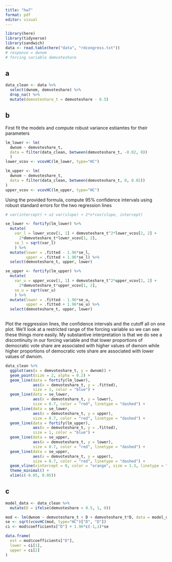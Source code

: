 ```yaml
---
title: "hw7"
format: pdf
editor: visual
---
```


```r
library(here)
library(tidyverse)
library(sandwich)
data <- read.table(here("data", "rdcongress.txt"))
# response = dwnom
# forcing variable demvoteshare
```

## a

```r
data_clean <- data %>% 
  select(dwnom, demvoteshare) %>% 
  drop_na() %>% 
  mutate(demvoteshare_t = demvoteshare - 0.5)
```

## b

First fit the models and compute robust variance estiamtes for their parameters

``` r
lm_lower <- lm(
  dwnom ~ demvoteshare_t,
  data = filter(data_clean, between(demvoteshare_t, -0.02, 0))
  )
lower_vcov <- vcovHC(lm_lower, type="HC")

lm_upper <- lm(
  dwnom ~ demvoteshare_t,
  data = filter(data_clean, between(demvoteshare_t, 0, 0.02))
)
upper_vcov <- vcovHC(lm_upper, type="HC")
```

Using the provided formula, compute 95% confidence intervals using robust standard errors for the two regression lines

```r
# var(intercept) + x2 var(slope) + 2*x*cov(slope, intercept)

se_lower <- fortify(lm_lower) %>% 
  mutate(
    var_l = lower_vcov[1, 1] + demvoteshare_t^2*lower_vcov[2, 2] +
      2*demvoteshare_t*lower_vcov[1, 2],
    se_l = sqrt(var_l)
    ) %>% 
  mutate(lower = .fitted - 1.96*se_l,
         upper = .fitted + 1.96*se_l) %>% 
  select(demvoteshare_t, upper, lower)

se_upper <- fortify(lm_upper) %>% 
  mutate(
    var_u = upper_vcov[1, 1] + demvoteshare_t^2*upper_vcov[2, 2] +
      2*demvoteshare_t*upper_vcov[1, 2],
    se_u = sqrt(var_u)
    ) %>% 
  mutate(lower = .fitted - 1.96*se_u,
         upper = .fitted + 1.96*se_u) %>% 
  select(demvoteshare_t, upper, lower)
  
```


Plot the reggression lines, the confidence intervals and the cutoff all on one plot. We'll look at a restricted range of the forcing variable so we can see these things more easily. My substantive interpretation is that we do see a discontinuity in our forcing variable and that lower proportions of democratic vote share are associated with higher values of dwnom while higher proportions of democratic vote share are associated with lower values of dwnom.

```r
data_clean %>% 
  ggplot(aes(x = demvoteshare_t, y = dwnom)) +
  geom_point(size = 2, alpha = 0.2) +
  geom_line(data = fortify(lm_lower),
            aes(x = demvoteshare_t, y = .fitted),
            size = 1, color = "blue") +
  geom_line(data = se_lower,
            aes(x = demvoteshare_t, y = lower),
            size = 0.7, color = "red", linetype = "dashed") +
  geom_line(data = se_lower,
            aes(x = demvoteshare_t, y = upper),
            size = 0.7, color = "red", linetype = "dashed") +
  geom_line(data = fortify(lm_upper),
            aes(x = demvoteshare_t, y = .fitted),
            size = 1, color = "blue") +
  geom_line(data = se_upper,
            aes(x = demvoteshare_t, y = lower),
            size = 0.7, color = "red", linetype = "dashed") +
  geom_line(data = se_upper,
            aes(x = demvoteshare_t, y = upper),
            size = 0.7, color = "red", linetype = "dashed") +
  geom_vline(xintercept = 0, color = "orange", size = 1.3, linetype = "dashed") +
  theme_minimal() +
  xlim(c(-0.05, 0.05))

```


## c

```r
model_data <- data_clean %>% 
  mutate(D = ifelse(demvoteshare > 0.5, 1, 0))

mod <- lm(dwnom ~ demvoteshare_t + D + demvoteshare_t*D, data = model_data)
se <- sqrt(vcovHC(mod, type="HC")["D", "D"])
ci <- mod$coefficients["D"] + 1.96*c(-1,1)*se

data.frame(
  est = mod$coefficients["D"],
  lower = ci[1],
  upper = ci[2]
)
```

